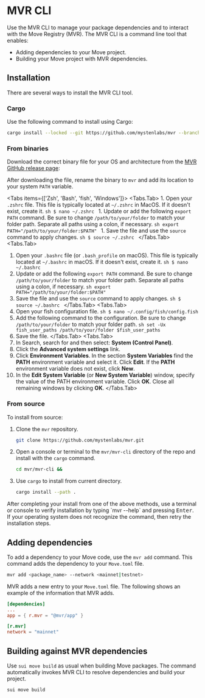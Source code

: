 
# MVR CLI

Use the MVR CLI to manage your package dependencies and to interact with the Move Registry (MVR). The MVR CLI is a command line tool that enables:

- Adding dependencies to your Move project.
- Building your Move project with MVR dependencies.

## Installation

There are several ways to install the MVR CLI tool.

### Cargo

Use the following command to install using Cargo:

```sh
cargo install --locked --git https://github.com/mystenlabs/mvr --branch release mvr
```

### From binaries

Download the correct binary file for your OS and architecture from the [MVR GitHub release page](https://github.com/MystenLabs/mvr/releases/latest):

After downloading the file, rename the binary to `mvr` and add its location to your system `PATH` variable.


<Tabs items={['Zsh', 'Bash', 'fish', 'Windows']}>
  <Tabs.Tab>
    1. Open your `.zshrc` file. This file is typically located at `~/.zshrc` in MacOS. If it doesn't exist, create it.
        ```sh
        $ nano ~/.zshrc
        ```
    1. Update or add the following `export PATH` command. Be sure to change `/path/to/your/folder` to match your folder path. Separate all paths using a colon, if necessary.
        ```sh
        export PATH="/path/to/your/folder:$PATH"
        ```
    1. Save the file and use the `source` command to apply changes.
        ```sh
        $ source ~/.zshrc
        ```
  </Tabs.Tab>
  <Tabs.Tab>
  1. Open your `.bashrc` file (or `.bash_profile` on macOS). This file is typically located at `~/.bashrc` in macOS. If it doesn't exist, create it.
    ```sh
    $ nano ~/.bashrc
    ```
  1. Update or add the following `export PATH` command. Be sure to change `/path/to/your/folder` to match your folder path. Separate all paths using a colon, if necessary.
    ```sh
    export PATH="/path/to/your/folder:$PATH"
    ```
  1. Save the file and use the `source` command to apply changes.
    ```sh
    $ source ~/.bashrc
    ```
  </Tabs.Tab>
  <Tabs.Tab>
  1. Open your fish configuration file. 
    ```sh
    $ nano ~/.config/fish/config.fish
    ```
  1. Add the following command to the configuration. Be sure to change `/path/to/your/folder` to match your folder path.
    ```sh
    set -Ux fish_user_paths /path/to/your/folder $fish_user_paths
    ```
  1. Save the file. 
  </Tabs.Tab>
  <Tabs.Tab>
  1. In Search, search for and then select: **System (Control Panel)**.
  1. Click the **Advanced system settings** link.
  1. Click **Environment Variables**. In the section **System Variables** find the **PATH** environment variable and select it. Click **Edit**. If the **PATH** environment variable does not exist, click **New**.
  1. In the **Edit System Variable** (or **New System Variable**) window, specify the value of the PATH environment variable. Click **OK**. Close all remaining windows by clicking **OK**.
  </Tabs.Tab>
</Tabs>

### From source

To install from source:

1. Clone the `mvr` repository.
    ```sh
    git clone https://github.com/mystenlabs/mvr.git
    ```
1. Open a console or terminal to the `mvr/mvr-cli` directory of the repo and install with the `cargo` command.
    ```sh
    cd mvr/mvr-cli && 
    ```
1. Use `cargo` to install from current directory.
    ```sh
    cargo install --path .
    ```

<div class="nx-pt-6">
<Callout>
After completing your install from one of the above methods, use a terminal or console to verify installation by typing `mvr --help` and pressing <kbd>Enter</kbd>. If your operating system does not recognize the command, then retry the installation steps.
</Callout>
</div>

## Adding dependencies

To add a dependency to your Move code, use the `mvr add` command. This command adds the dependency to your `Move.toml` file.

```sh
mvr add <package_name> --network <mainnet|testnet>
```

MVR adds a new entry to your `Move.toml` file. The following shows an example of the information that MVR adds.

```toml
[dependencies]
...
app = { r.mvr = "@mvr/app" }

[r.mvr]
network = "mainnet"
```

## Building against MVR dependencies

Use `sui move build` as usual when building Move packages. The command automatically invokes MVR CLI to resolve dependencies and build your project.

```bash
sui move build
```
